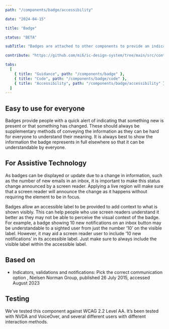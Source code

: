 ```yaml
---
path: "/components/badge/accessibility"

date: "2024-04-15"

title: "Badge"

status: "BETA"

subTitle: "Badges are attached to other components to provide an indication that something new is available, or that something has changed."

contribute: "https://github.com/mi6/ic-design-system/tree/main/src/content/structured/components/badge"

tabs:
  [
    { title: "Guidance", path: "/components/badge" },
    { title: "Code", path: "/components/badge/code" },
    { title: "Accessibility", path: "/components/badge/accessibility" },
  ]
---
```


## Easy to use for everyone

Badges provide people with a quick alert of indicating that something new is present or that something has changed. These should always be supplementary methods of conveying the information as they can be hard for everyone to understand their meaning. It is always best to show the information the badge represents in full elsewhere so that it can be understandable by everyone.

## For Assistive Technology

As badges can be displayed or update due to a change in information, such as the number of new emails in an inbox, it is important to make this status change announced by a screen reader. Applying a live region will make sure that a screen reader will announce the change as it happens without requiring the element to be in focus.

Badges allow an accessible label to be provided to add context to what is shown visibly. This can help people who use screen readers understand it better as they may not be able to perceive the visual context of the badge. For example, a badge showing 10 new notifications on an inbox button may be understandable to a sighted user from just the number ‘10’ on the visible label. However, it may aid a screen reader user to include ‘10 new notifications’ in its accessible label. Just make sure to always include the visible label within the accessible label.

## Based on

<ul>
  <li>
    <ic-link
      target="_blank"
      href="https://www.nngroup.com/articles/indicators-validations-notifications/"
      rel="noreferrer noopener nofollow"
    >
      Indicators, validations and notifications: Pick the correct communication
      option
    </ic-link>
    , Nielsen Norman Group, published 26 July 2015, accessed August 2023
  </li>
</ul>

## Testing

We’ve tested this component against WCAG 2.2 Level AA. It’s been tested with NVDA and VoiceOver, and several different users with different interaction methods.
